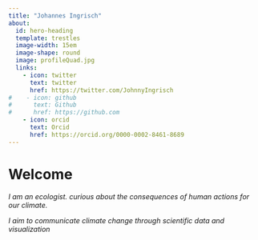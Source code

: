 ---
title: "Johannes Ingrisch"
about:
  id: hero-heading
  template: trestles
  image-width: 15em
  image-shape: round
  image: profileQuad.jpg
  links:
    - icon: twitter
      text: twitter
      href: https://twitter.com/JohnnyIngrisch
#    - icon: github
#      text: Github
#      href: https://github.com
    - icon: orcid
      text: Orcid
      href: https://orcid.org/0000-0002-8461-8689
---

# Welcome

*I am an ecologist. curious about the consequences of human actions for our climate.*

*I aim to communicate climate change through scientific data and visualization*
